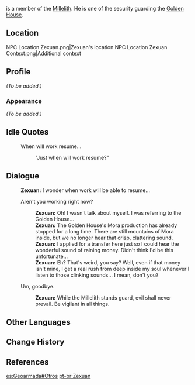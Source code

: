 {{Meta
<!-- REMOVE THIS TEMPLATE AFTER ADDING MISSING INFO -->
|missing_NPC_profile  = yes
}}
{{Character Infobox
|image            = NPC Zexuan.png
|type             = Open-World NPC
|region           = Liyue
|location         = Liyue
|title            = Millelith
|affiliation      = Millelith
|voiceEN          = [https://www.kibawalkervoices.com/ Kiba Walker]<ref name="Kiba Walker">Twitter: [https://twitter.com/justkibawalker/status/1356906328573288450 EN VA Self Announcement] ([https://archive.ph/ECbzC Archived])</ref>
}}
{{Lang|'''Zexuan'''|zh=泽轩|zh_rm=Zéxuān}} is a member of the [[Millelith]]. He is one of the security guarding the [[Golden House]].

==Location==
<gallery>
NPC Location Zexuan.png|Zexuan's location
NPC Location Zexuan Context.png|Additional context
</gallery>

==Profile==
<!-- detailed story/lore information goes here -->
''(To be added.)''

===Appearance===
''(To be added.)''

==Idle Quotes==
{{Dialogue Start}}
:{{DIcon|Idle}} When will work resume...
::{{A|VO Zexuan 01.ogg}} "Just when will work resume?"
{{Dialogue End}}

==Dialogue==
{{Dialogue Start}}
:'''Zexuan:''' I wonder when work will be able to resume...
:{{DIcon}} Aren't you working right now?
::'''Zexuan:''' Oh! I wasn't talk about myself. I was referring to the Golden House...
::'''Zexuan:''' The Golden House's Mora production has already stopped for a long time. There are still mountains of Mora inside, but we no longer hear that crisp, clattering sound.
::'''Zexuan:''' I applied for a transfer here just so I could hear the wonderful sound of raining money. Didn't think I'd be this unfortunate...
::'''Zexuan:''' Eh? That's weird, you say? Well, even if that money isn't mine, I get a real rush from deep inside my soul whenever I listen to those clinking sounds... I mean, don't you?
:{{DIcon}} Um, goodbye.
::'''Zexuan:''' While the Millelith stands guard, evil shall never prevail. Be vigilant in all things.
{{Dialogue End}}

==Other Languages==
{{Other Languages
|default_hidden = 1
|en      = Zexuan
|zhs     = 泽轩
|zhs_rm  = Zéxuān
|zht     = 澤軒
|zht_rm  = Zéxuān
|ja      = 沢幹
|ja_rm   = Takukan{{Assumed}}
|ko      = 택현
|es      = Zexuan
|fr      = Zexuan
|ru      = Цзэ Сюань
|th      = Zexuan
|vi      = Zexuan
|de      = Zexuan
|id      = Zexuan
|pt      = Zexuan
|tr      = Zexuan
|it      = Zexuan
}}

==Change History==
{{Change History|1.1}}

==References==
{{Reflist}}

[[es:Geoarmada#Otros]]
[[pt-br:Zexuan]]